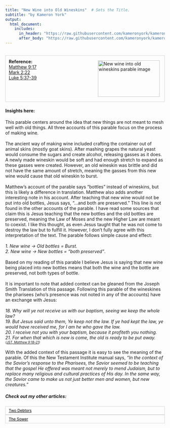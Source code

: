 ```yaml
---
title: "New Wine into Old Wineskins"  # Sets the Title.
subtitle: "by Kameron York"
output:
  html_document:
    includes:
      in_header: "https://raw.githubusercontent.com/kameronyork/kameronyork.github.io/main/parables/header.html"
      after_body: "https://raw.githubusercontent.com/kameronyork/kameronyork.github.io/main/parables/footer.html"
---
```

<br>
<div style="border: 1px solid lightgray; padding: 10px; overflow: hidden;">
<img src="https://raw.githubusercontent.com/kameronyork/kameronyork.github.io/main/docs/assets/new-wine-old-wineskins.jpg" alt="New wine into old wineskins parable image" style="float: right; width: 195px; height: 115px; padding: 5px;">
<h4 style="text-align: left; margin: 0;">Reference:</h4>
<p style="text-align: left; margin: 0;">
<a href="https://www.churchofjesuschrist.org/study/scriptures/nt/matt/9?lang=eng&id=17#p17" target="_blank">Matthew 9:17</a><br>
<a href="https://www.churchofjesuschrist.org/study/scriptures/nt/mark/2?lang=eng&id=22#p22" target="_blank">Mark 2:22</a><br>
<a href="https://www.churchofjesuschrist.org/study/scriptures/nt/luke/5?lang=eng&id=37-39#p37" target="_blank">Luke 5:37-39</a><br>
</p>
</div>

#### Insights here:

This parable centers around the idea that new things are not meant to mesh well with old things.  All three accounts of this parable focus on the process of making wine.<br>
<br>
The ancient way of making wine included crafting the container out of animal skins (mostly goat skins).  After mashing grapes the natural yeast would consume the sugars and create alcohol, releasing gasses as it does.  A newly made wineskin would be soft and had enough stretch to expand as these gasses were created.  However, an old wineskin was brittle and did not have the same amount of stretch, meaning the gasses from this new wine would cause that old wineskin to burst.<br>
<br>
Matthew's account of the parable says "bottles" instead of wineskins, but this is likely a difference in translation.  Matthew also adds another interesting note in his account.  After teaching that new wine would not be put into old bottles, Jesus says, "...and both are preserved."  This line is not found in the other accounts of the parable.  I have read some sources that claim this is Jesus teaching that the new bottles and the old bottles are preserved, meaning the Law of Moses and the new Higher Law are meant to coexist.  I like this thought, as even Jesus taught that he was not come to destroy the law but to fulfill it.  However, I don't fully agree with this interpretation of the text.  The parable follows simple cause and effect:<br>
<br>
<i>1. New wine -> Old bottles = Burst.<br>
2. New wine -> New bottles = "both preserved"</i>.<br>
<br>
Based on my reading of this parable I believe Jesus is saying that new wine being placed into new bottles means that both the wine and the bottle are preserved, not both types of bottle.<br>
<br>
It is important to note that added context can be gleaned from the Joseph Smith Translation of this passage.  Following this parable of the wineskines the pharisees (who's presence was not noted in any of the accounts) have an exchange with Jesus: <br>
<br><i>
18. Why will ye not receive us with our baptism, seeing we keep the whole law?<br>
19. But Jesus said unto them, Ye keep not the law. If ye had kept the law, ye would have received me, for I am he who gave the law.<br>
20. I receive not you with your baptism, because it profiteth you nothing.<br>
21. For when that which is new is come, the old is ready to be put away.<br>
<font size="-3">(<a href = "https://www.churchofjesuschrist.org/study/scriptures/jst/jst-matt/9?lang=eng&id=18-21">JST, Matthew 9:18–21</a>)</font><br>
<br></i>
With the added context of this passage it is easy to see the meaning of the parable. Of this the New Testament Institute manual says, <i>"In the context of the Savior’s response to the Pharisees, the Savior seemed to be teaching that the gospel He offered was meant not merely to mend Judaism, but to replace many religious and cultural practices of His day. In the same way, the Savior came to make us not just better men and women, but new creatures." </i>


##### Check out my other articles:

<link rel="stylesheet" href="https://kameronyork.github.io/scripting/themify-icons/themify-icons.css">
<div class="container">
<div class="row">
<div class="col-12 text-md-left">
<nav class="pagination mt-3">
<a class="nav nav-prev" href="https://www.kameronyork.com/parables/two-debtors
.html" style="background-color: transparent; color: black; padding: 5px 10px; border: 1px solid lightgray; cursor: pointer; white-space: nowrap; font-size: 12px; display: flex; align-items: center;" 
onmouseover="this.style.backgroundColor='lightgray';" 
onmouseout="this.style.backgroundColor='transparent';" 
onmousedown="this.style.backgroundColor='gray';" 
onmouseup="this.style.backgroundColor='lightgray';">
<i class="ti-arrow-left mr-2"></i>
<span style="display: none;" class="d-md-inline-block">Two Debtors</span>
<span style="display: inline-block;" class="d-md-none">Two Debtors</span>
</a>
<a class="nav nav-next ml-3" href="https://www.kameronyork.com/parables/sower
.html" style="background-color: transparent; color: black; padding: 5px 10px; border: 1px solid lightgray; cursor: pointer; white-space: nowrap; font-size: 12px; display: flex; align-items: center;" 
onmouseover="this.style.backgroundColor='lightgray';" 
onmouseout="this.style.backgroundColor='transparent';" 
onmousedown="this.style.backgroundColor='gray';" 
onmouseup="this.style.backgroundColor='lightgray';">
<span style="display: none;" class="d-md-inline-block">The Sower</span>
<span style="display: inline-block;" class="d-md-none">The Sower</span>
<i class="ti-arrow-right ml-2"></i>
</a>
</nav>
</div>
</div>
</div>